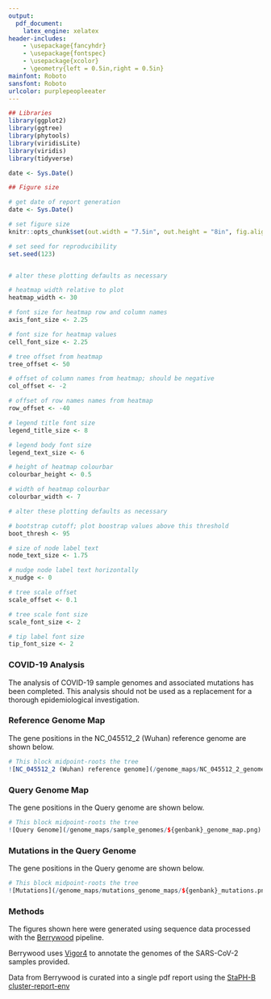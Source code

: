```yaml
---
output:
  pdf_document:
    latex_engine: xelatex
header-includes:
    - \usepackage{fancyhdr}
    - \usepackage{fontspec}
    - \usepackage{xcolor}
    - \geometry{left = 0.5in,right = 0.5in}
mainfont: Roboto
sansfont: Roboto
urlcolor: purplepeopleeater
---
```

<!-- define color and adjust lengths for header and footer-->
\definecolor{purplepeopleeater}{RGB}{106,13,75}
\addtolength{\headheight}{3.0cm}
\addtolength{\topmargin}{-0.5in}
\addtolength{\footskip}{-0.225in}

<!-- % setup header -->
\pagestyle{fancy}
\fancyhf{}

<!-- header content -->
<!-- Uncomment the line of code below to include a header -->
<!-- \fancyhead[L]{\raisebox{-0.25\height}{\includegraphics[height = 2.5cm]{path_to_your_header_here.png}}} -->
\fancyhead[R]{\Huge Genomic Clustering Report\\
\Large `r paste(Sys.Date())`}

<!-- create red header line -->
\renewcommand{\headrulewidth}{1pt}
\renewcommand{\headrule}{\hbox to\headwidth{%
    \color{purplepeopleeater}\leaders\hrule height \headrulewidth\hfill}}

<!-- footer content -->
\fancyfoot[C]{For research use only, not for clinical use.}
\fancyfoot[R]{\thepage}

<!-- create red footer line -->
\renewcommand{\footrulewidth}{1pt}
\renewcommand{\footrule}{\hbox to\headwidth{%
    \color{purplepeopleeater}\leaders\hrule height \headrulewidth\hfill}}

```r

## Libraries
library(ggplot2)
library(ggtree)
library(phytools)
library(viridisLite)
library(viridis)
library(tidyverse)

date <- Sys.Date()

## Figure size

# get date of report generation
date <- Sys.Date()

# set figure size
knitr::opts_chunk$set(out.width = "7.5in", out.height = "8in", fig.align = "left")

# set seed for reproducibility
set.seed(123)



```

```r

# alter these plotting defaults as necessary

# heatmap width relative to plot
heatmap_width <- 30

# font size for heatmap row and column names
axis_font_size <- 2.25

# font size for heatmap values
cell_font_size <- 2.25

# tree offset from heatmap
tree_offset <- 50

# offset of column names from heatmap; should be negative
col_offset <- -2

# offset of row names names from heatmap
row_offset <- -40

# legend title font size
legend_title_size <- 8

# legend body font size
legend_text_size <- 6

# height of heatmap colourbar
colourbar_height <- 0.5

# width of heatmap colourbar
colourbar_width <- 7

```

```r

# alter these plotting defaults as necessary

# bootstrap cutoff; plot boostrap values above this threshold
boot_thresh <- 95

# size of node label text
node_text_size <- 1.75

# nudge node label text horizontally
x_nudge <- 0

# tree scale offset
scale_offset <- 0.1

# tree scale font size
scale_font_size <- 2

# tip label font size
tip_font_size <- 2

```

### COVID-19 Analysis

The analysis of COVID-19 sample genomes and associated mutations has been completed. This analysis should not be used as a replacement for a thorough epidemiological investigation.

### Reference Genome Map

The gene positions in the NC_045512_2 (Wuhan) reference genome are shown below.

```r

# This block midpoint-roots the tree
![NC_045512_2 (Wuhan) reference genome](/genome_maps/NC_045512_2_genome_map/NC_045512_2_genome_map.png)

```


### Query Genome Map

The gene positions in the Query genome are shown below.

```r

# This block midpoint-roots the tree
![Query Genome](/genome_maps/sample_genomes/${genbank}_genome_map.png)
```

### Mutations in the Query Genome

The gene positions in the Query genome are shown below.

```r

# This block midpoint-roots the tree
![Mutations](/genome_maps/mutations_genome_maps/${genbank}_mutations.png)
```

### Methods

The figures shown here were generated using sequence data processed with the [Berrywood](https://github.com/StaPH-B/staphb_toolkit/tree/dev) pipeline.

Berrywood uses [Vigor4](https://github.com/JCVenterInstitute/VIGOR4) to annotate the genomes of the SARS-CoV-2 samples provided.

Data from Berrywood is curated into a single pdf report using the [StaPH-B cluster-report-env](https://hub.docker.com/r/staphb/cluster-report-env)
